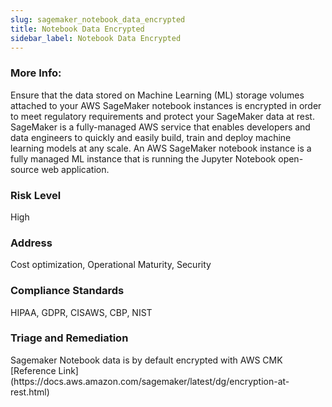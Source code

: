 ```yaml
---
slug: sagemaker_notebook_data_encrypted
title: Notebook Data Encrypted
sidebar_label: Notebook Data Encrypted
---
```


### More Info:

Ensure that the data stored on Machine Learning (ML) storage volumes attached to your AWS SageMaker notebook instances is encrypted in order to meet regulatory requirements and protect your SageMaker data at rest. SageMaker is a fully-managed AWS service that enables developers and data engineers to quickly and easily build, train and deploy machine learning models at any scale. An AWS SageMaker notebook instance is a fully managed ML instance that is running the Jupyter Notebook open-source web application.

### Risk Level

High

### Address

Cost optimization, Operational Maturity, Security

### Compliance Standards

HIPAA, GDPR, CISAWS, CBP, NIST


### Triage and Remediation
<Tabs>
<Tab title='Remediation'>
Sagemaker Notebook data is by default encrypted with AWS CMK
[Reference Link](https://docs.aws.amazon.com/sagemaker/latest/dg/encryption-at-rest.html)
</Tab>
</Tabs>
